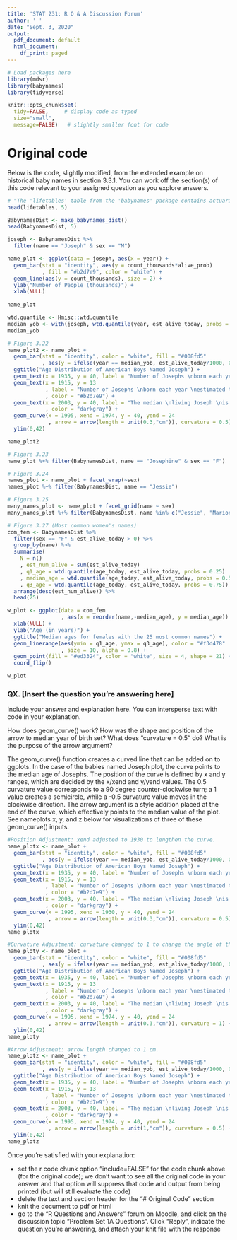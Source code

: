 ```yaml
---
title: 'STAT 231: R Q & A Discussion Forum'
author: ' '
date: "Sept. 3, 2020"
output:
  pdf_document: default
  html_document:
    df_print: paged
---
```


```r
# Load packages here 
library(mdsr)   
library(babynames)
library(tidyverse)

knitr::opts_chunk$set(
  tidy=FALSE,     # display code as typed
  size="small",
  message=FALSE)   # slightly smaller font for code
```

# Original code

Below is the code, slightly modified, from the extended example on historical baby names in section 3.3.1.  You can work off the section(s) of this code relevant to your assigned question as you explore answers.

```r
# "The 'lifetables' table from the 'babynames' package contains actuarial estimates of the number of people per 100,000 who are alive at age x, for every 0 <= x <= 114.  The 'make_babynames_dist()' function in the 'mdsr' package adds some more convenient variables and filters for only the data that is relevant to people alive in 2014" -- MDSR pg. 49
head(lifetables, 5)

BabynamesDist <- make_babynames_dist()
head(BabynamesDist, 5)

joseph <- BabynamesDist %>%
  filter(name == "Joseph" & sex == "M")

name_plot <- ggplot(data = joseph, aes(x = year)) +
  geom_bar(stat = "identity", aes(y = count_thousands*alive_prob)
           , fill = "#b2d7e9", color = "white") + 
  geom_line(aes(y = count_thousands), size = 2) + 
  ylab("Number of People (thousands)") +
  xlab(NULL) 
  
name_plot

wtd.quantile <- Hmisc::wtd.quantile
median_yob <- with(joseph, wtd.quantile(year, est_alive_today, probs = 0.5))
median_yob

# Figure 3.22
name_plot2 <- name_plot + 
  geom_bar(stat = "identity", color = "white", fill = "#008fd5"
           , aes(y = ifelse(year == median_yob, est_alive_today/1000, 0))) +
  ggtitle("Age Distribution of American Boys Named Joseph") +
  geom_text(x = 1935, y = 40, label = "Number of Josephs \nborn each year") +
  geom_text(x = 1915, y = 13
            , label = "Number of Josephs \nborn each year \nestimated to be alive \non 1/1/2014"
            , color = "#b2d7e9") +
  geom_text(x = 2003, y = 40, label = "The median \nliving Joseph \nis 37 years old"
            , color = "darkgray") + 
  geom_curve(x = 1995, xend = 1974, y = 40, yend = 24
             , arrow = arrow(length = unit(0.3,"cm")), curvature = 0.5) +
  ylim(0,42)

name_plot2

# Figure 3.23
name_plot %+% filter(BabynamesDist, name == "Josephine" & sex == "F")

# Figure 3.24
names_plot <- name_plot + facet_wrap(~sex) 
names_plot %+% filter(BabynamesDist, name == "Jessie")

# Figure 3.25
many_names_plot <- name_plot + facet_grid(name ~ sex)
many_names_plot %+% filter(BabynamesDist, name %in% c("Jessie", "Marion", "Jackie"))

# Figure 3.27 (Most common women's names)
com_fem <- BabynamesDist %>%
  filter(sex == "F" & est_alive_today > 0) %>%
  group_by(name) %>%
  summarise(
    N = n()
    , est_num_alive = sum(est_alive_today)
    , q1_age = wtd.quantile(age_today, est_alive_today, probs = 0.25)
    , median_age = wtd.quantile(age_today, est_alive_today, probs = 0.5)
    , q3_age = wtd.quantile(age_today, est_alive_today, probs = 0.75)) %>%
  arrange(desc(est_num_alive)) %>%
  head(25)

w_plot <- ggplot(data = com_fem
                 , aes(x = reorder(name,-median_age), y = median_age)) + 
  xlab(NULL) +
  ylab("Age (in years)") +
  ggtitle("Median ages for females with the 25 most common names") +
  geom_linerange(aes(ymin = q1_age, ymax = q3_age), color = "#f3d478"
                 , size = 10, alpha = 0.8) +
  geom_point(fill = "#ed3324", color = "white", size = 4, shape = 21) +
  coord_flip()

w_plot
```



### QX. [Insert the question you're answering here] 

Include your answer and explanation here.  You can intersperse text with code in your explanation.

How does geom_curve() work?  How was the shape and position of the arrow to median year of birth set?  What does “curvature = 0.5” do?  What is the purpose of the arrow argument?

The geom_curve() function creates a curved line that can be added on to ggplots. In the case of the babies named Joseph plot, the curve points to the median age of Josephs. The position of the curve is defined by x and y ranges, which are decided by the x/xend and y/yend values. The 0.5 curvature value corresponds to a 90 degree counter-clockwise turn; a 1 value creates a semicircle, while a -0.5 curvature value moves in the clockwise direction. The arrow argument is a style addition placed at the end of the curve, which effectively points to the median value of the plot. See nameplots x, y, and z below for visualizations of three of these geom_curve() inputs. 

```r
#Position Adjustment: xend adjusted to 1930 to lengthen the curve. 
name_plotx <- name_plot + 
  geom_bar(stat = "identity", color = "white", fill = "#008fd5"
           , aes(y = ifelse(year == median_yob, est_alive_today/1000, 0))) +
  ggtitle("Age Distribution of American Boys Named Joseph") +
  geom_text(x = 1935, y = 40, label = "Number of Josephs \nborn each year") +
  geom_text(x = 1915, y = 13
            , label = "Number of Josephs \nborn each year \nestimated to be alive \non 1/1/2014"
            , color = "#b2d7e9") +
  geom_text(x = 2003, y = 40, label = "The median \nliving Joseph \nis 37 years old"
            , color = "darkgray") + 
  geom_curve(x = 1995, xend = 1930, y = 40, yend = 24
             , arrow = arrow(length = unit(0.3,"cm")), curvature = 0.5) +
  ylim(0,42)
name_plotx

#Curvature Adjustment: curvature changed to 1 to change the angle of the curve. 
name_ploty <- name_plot + 
  geom_bar(stat = "identity", color = "white", fill = "#008fd5"
           , aes(y = ifelse(year == median_yob, est_alive_today/1000, 0))) +
  ggtitle("Age Distribution of American Boys Named Joseph") +
  geom_text(x = 1935, y = 40, label = "Number of Josephs \nborn each year") +
  geom_text(x = 1915, y = 13
            , label = "Number of Josephs \nborn each year \nestimated to be alive \non 1/1/2014"
            , color = "#b2d7e9") +
  geom_text(x = 2003, y = 40, label = "The median \nliving Joseph \nis 37 years old"
            , color = "darkgray") + 
  geom_curve(x = 1995, xend = 1974, y = 40, yend = 24
             , arrow = arrow(length = unit(0.3,"cm")), curvature = 1) +
  ylim(0,42)
name_ploty

#Arrow Adjustment: arrow length changed to 1 cm.  
name_plotz <- name_plot + 
  geom_bar(stat = "identity", color = "white", fill = "#008fd5"
           , aes(y = ifelse(year == median_yob, est_alive_today/1000, 0))) +
  ggtitle("Age Distribution of American Boys Named Joseph") +
  geom_text(x = 1935, y = 40, label = "Number of Josephs \nborn each year") +
  geom_text(x = 1915, y = 13
            , label = "Number of Josephs \nborn each year \nestimated to be alive \non 1/1/2014"
            , color = "#b2d7e9") +
  geom_text(x = 2003, y = 40, label = "The median \nliving Joseph \nis 37 years old"
            , color = "darkgray") + 
  geom_curve(x = 1995, xend = 1974, y = 40, yend = 24
             , arrow = arrow(length = unit(1,"cm")), curvature = 0.5) +
  ylim(0,42)
name_plotz
```

Once you're satisfied with your explanation:

- set the r code chunk option "include=FALSE" for the code chunk above (for the original code); we don't want to see all the original code in your answer and that option will suppress that code and output from being printed (but will still evaluate the code)
- delete the text and section header for the "# Original Code" section
- knit the document to pdf or html
- go to the "R Questions and Answers" forum on Moodle, and click on the discussion topic "Problem Set 1A Questions".  Click "Reply", indicate the question you're answering, and attach your knit file with the response

 